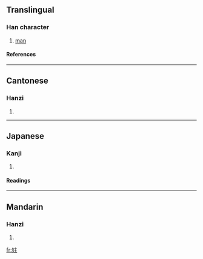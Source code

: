 ==Translingual==
===Han character===
{{Han char|rn=38|rad=女|as=05|sn=8|four=4041<sub>4</sub>|canj=女卜土 (VYG)}}
# [[man]]
====References====
{{Han ref|kx=0257.230|dkj=06133|dj=0522.190|hdz=21040.070|uh=59B5|ud=22965|bh=CC44|bd=52292}}
----
==Cantonese==
===Hanzi===
{{yue-hanzi|jyut=|y=tau2}}
# {{defn|Cantonese}}
----
==Japanese==
===Kanji===
{{ja-kanji|grade=|rs=女05}}
# {{defn|Japanese}} 
====Readings====
{{ja-readings|on=[[とう]] (tō), [[つ]] (tsu)|kun=[[みめよいさま]] (mimeyoisama)}}
----
==Mandarin==
===Hanzi===
{{cmn-hanzi|pin=[[tǒu]] (tou3)|wg=t'ou<sup>3</sup>}}
# {{defn|Mandarin}}

[[fr:妵]]